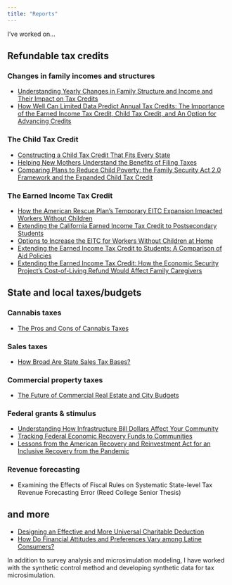 ```yaml
---
title: "Reports"
---
```


I've worked on...

::: panel-tabset

## Refundable tax credits

### Changes in family incomes and structures 
* [Understanding Yearly Changes in Family Structure and Income and Their Impact on Tax Credits](https://taxpolicycenter.org/publications/understanding-yearly-changes-family-structure-and-income-and-their-impact-tax-credits) 
* [How Well Can Limited Data Predict Annual Tax Credits: The Importance of the Earned Income Tax Credit, Child Tax Credit, and An Option for Advancing Credits](https://taxpolicycenter.org/publications/how-well-can-limited-data-predict-annual-tax-credits) 

### The Child Tax Credit
* [Constructing a Child Tax Credit That Fits Every State](https://www.urban.org/research/publication/constructing-state-child-tax-credit-that-fits-every-state) 
* [Helping New Mothers Understand the Benefits of Filing Taxes](https://www.urban.org/research/publication/helping-new-mothers-understand-benefits-filing-taxes) 
* [Comparing Plans to Reduce Child Poverty: the Family Security Act 2.0 Framework and the Expanded Child Tax Credit](https://www.urban.org/research/publication/comparing-plans-reduce-child-poverty-family-security-act-20-framework-and) 


### The Earned Income Tax Credit
* [How the American Rescue Plan's Temporary EITC Expansion Impacted Workers Without Children](https://www.urban.org/research/publication/how-american-rescue-plans-temporary-eitc-expansion-impacted-workers-without) 
* [Extending the California Earned Income Tax Credit to Postsecondary Students](https://www.urban.org/research/publication/extending-california-earned-income-tax-credit-postsecondary-students) 
* [Options to Increase the EITC for Workers Without Children at Home](https://www.urban.org/research/publication/options-increase-eitc-workers-without-children-home) 
* [Extending the Earned Income Tax Credit to Students: A Comparison of Aid Policies](https://www.urban.org/research/publication/extending-earned-income-tax-credit-students-comparison-aid-policies)
* [Extending the Earned Income Tax Credit: How the Economic Security Project’s Cost-of-Living Refund Would Affect Family Caregivers](https://www.urban.org/research/publication/extending-earned-income-tax-credit-how-economic-security-projects-cost-living-refund-would-affect-family-caregivers)

## State and local taxes/budgets

### Cannabis taxes
* [The Pros and Cons of Cannabis Taxes](https://www.urban.org/research/publication/pros-and-cons-cannabis-taxes) 

### Sales taxes
* [How Broad Are State Sales Tax Bases?](https://www.urban.org/research/publication/how-broad-are-state-sales-tax-bases) 

### Commercial property taxes
* [The Future of Commercial Real Estate and City Budgets](https://taxpolicycenter.org/publications/future-commercial-real-estate-and-city-budgets)

### Federal grants & stimulus
* [Understanding How Infrastructure Bill Dollars Affect Your Community](https://www.urban.org/research/publication/understanding-how-infrastructure-bill-dollars-affect-your-community) 
* [Tracking Federal Economic Recovery Funds to Communities](https://www.urban.org/research/publication/tracking-federal-economic-recovery-funds-communities)
* [Lessons from the American Recovery and Reinvestment Act for an Inclusive Recovery from the Pandemic](https://www.urban.org/research/publication/lessons-american-recovery-and-reinvestment-act-inclusive-recovery-pandemic) 

### Revenue forecasting
* Examining the Effects of Fiscal Rules on Systematic State-level Tax Revenue Forecasting Error (Reed College Senior Thesis)

## and more

* [Designing an Effective and More Universal Charitable Deduction](https://www.urban.org/research/publication/designing-effective-and-more-universal-charitable-deduction) 
* [How Do Financial Attitudes and Preferences Vary among Latine Consumers?](https://www.urban.org/research/publication/how-do-financial-attitudes-and-preferences-vary-among-latine-consumers) 

In addition to survey analysis and microsimulation modeling, I have worked with the synthetic control method and developing synthetic data for tax microsimulation.

:::
